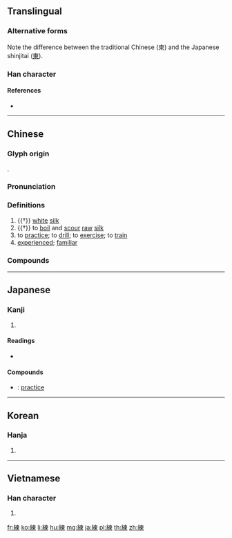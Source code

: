 {{character info/new}}
{{also|练}}
==Translingual==
{{ja-forms|練|[[练]]|練}}

===Alternative forms===
Note the difference between the traditional Chinese (柬) and the Japanese shinjitai ([[東]]).

===Han character===
{{Han char|rn=120|rad=糸|as=09|asj=08|sn=15|snj=14|four=25996|canj=VFDWF|ids=⿰糸柬, ⿰糸東}}

====References====
* {{Han ref|kx=0932.040|dkj=27631|dj=1370.160|hdz=53424.020|uh=7DF4|ud=32244|bh=BD6D|bd=48493}}

----

==Chinese==
{{zh-forms|s=练}}

===Glyph origin===
{{Han etym}}
{{Han compound|糸|柬|t1=silk|ls=psc|c1=s|c2=p}}.

===Pronunciation===
{{zh-pron
|m=liàn
|c=lin6
|h=pfs=
|md=
|mn=liān
|w=3li
|mc=y
|oc=y
|cat=n,v,a
}}

===Definitions===
{{zh-hanzi}}

# {{†}} [[white]] [[silk]]
# {{†}} to [[boil]] and [[scour]] [[raw]] [[silk]]
# to [[practice]]; to [[drill]]; to [[exercise]]; to [[train]]
# [[experienced]]; [[familiar]]

===Compounds===
{{zh-der|人情練達|修練|光說不練|凝練|勤練|匹練|團練|基本教練|寒地訓練|幹練|彩練|拉練|捵練|排練|操練|敏練慈愷|教練|教練團|教練機|教練車|新生訓練|晨練|歷練|歷練之才|歷練老成|洗練|演練|熟練|疋練|白練|白衣教練|百鍛千練|研京練都|磨練|積理練識|簡練|精明幹練|精練|素練|組練|絢練|經練|編練|練兵|練兵積粟|練功|練唱|練土|練字|練家子|練實|練就|練師|練把式|練武|練球|練祭|練習|練習曲|練習生|練習簿|練習紙|練聲曲|練裳|練要|練覈|練達|練達老成|總教練|老成練達|老練|職前訓練|職業訓練|苦練|訓練|訓練有素|詳練|諳練|赤練蛇|通才練識|集兵練卒|馬后練服}}

----

==Japanese==

===Kanji===
{{ja-kanji|grade=3|rs=糸09}}

# {{defn|lang=ja|sort=糸09}}

====Readings====
* {{ja-readings|on=[[れん]] (ren)|kun=[[ねる]] (neru), [[ねりぎぬ]] (neriginu)|nanori=}}

====Compounds====
* {{ja-r|練習|れんしゅう}}: [[practice]]

----

==Korean==

===Hanja===
{{ko-hanja|hangeul=[[련]], [[연]]|eumhun=|rv=ryeon, yeon|mr=ryŏn, yŏn|y=lyen, yen}}

# {{defn|lang=ko|sort=糸09}}

----

==Vietnamese==

===Han character===
{{vi-readings|rs=糸09|hanviet=[[luyện]], [[lén]], [[lẹn]], [[rén]], [[rịn]]}}

# {{defn|lang=vi|sort=糸09}}

[[fr:練]]
[[ko:練]]
[[li:練]]
[[hu:練]]
[[mg:練]]
[[ja:練]]
[[pl:練]]
[[th:練]]
[[zh:練]]